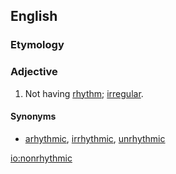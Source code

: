 ==English==

===Etymology===
{{prefix|un|rhythmic|lang=en}}

===Adjective===
{{en-adj}}

# Not having [[rhythm]]; [[irregular]].

====Synonyms====
* {{sense|having no rhythm}} [[arhythmic]], [[irrhythmic]], [[unrhythmic]]

[[io:nonrhythmic]]